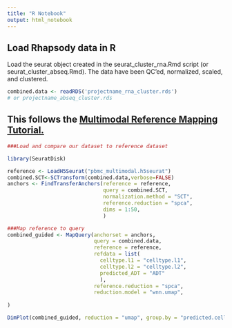 ```yaml
---
title: "R Notebook"
output: html_notebook
---
```


## Load Rhapsody data in R

Load the seurat object created in the seurat_cluster_rna.Rmd script (or seurat_cluster_abseq.Rmd). The data have been QC'ed, normalized, scaled, and clustered.

```r
combined.data <- readRDS('projectname_rna_cluster.rds')
# or projectname_abseq_cluster.rds

```

## This follows the [Multimodal Reference Mapping Tutorial.](https://satijalab.org/seurat/articles/multimodal_reference_mapping.html)


```r
###Load and compare our dataset to reference dataset 

library(SeuratDisk)

reference <- LoadH5Seurat("pbmc_multimodal.h5seurat")
combined.SCT<-SCTransform(combined.data,verbose=FALSE)
anchors <- FindTransferAnchors(reference = reference,
                               query = combined.SCT, 
                               normalization.method = "SCT",
                               reference.reduction = "spca",
                               dims = 1:50,
                               )
```

```r
###Map reference to query
combined_guided <- MapQuery(anchorset = anchors,
                            query = combined.data,
                            reference = reference,
                            refdata = list(
                              celltype.l1 = "celltype.l1",
                              celltype.l2 = "celltype.l2",
                              predicted_ADT = "ADT"
                              ),
                            reference.reduction = "spca", 
                            reduction.model = "wnn.umap",
                          
)

DimPlot(combined_guided, reduction = "umap", group.by = "predicted.celltype.l2", pt.size=1, cols='Paired', label = TRUE, label.size = 3 ,repel = TRUE) + ggtitle("WTA SCT")


```